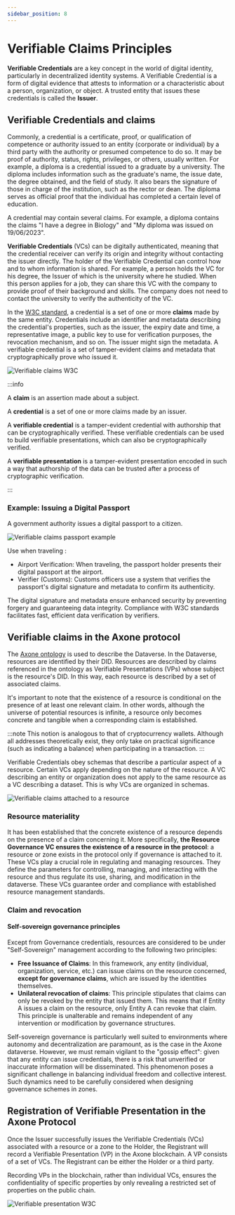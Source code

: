 ```yaml
---
sidebar_position: 8
---
```


# Verifiable Claims Principles

**Verifiable Credentials** are a key concept in the world of digital identity, particularly in decentralized identity systems. A Verifiable Credential is a form of digital evidence that attests to information or a characteristic about a person, organization, or object. A trusted entity that issues these credentials is called the **Issuer**.

## Verifiable Credentials and claims

Commonly, a credential is a certificate, proof, or qualification of competence or authority issued to an entity (corporate or individual) by a third party with the authority or presumed competence to do so. It may be proof of authority, status, rights, privileges, or others, usually written. For example, a diploma is a credential issued to a graduate by a university. The diploma includes information such as the graduate's name, the issue date, the degree obtained, and the field of study. It also bears the signature of those in charge of the institution, such as the rector or dean. The diploma serves as official proof that the individual has completed a certain level of education.

A credential may contain several claims. For example, a diploma contains the claims "I have a degree in Biology" and "My diploma was issued on 19/06/2023".

**Verifiable Credentials** (VCs) can be digitally authenticated, meaning that the credential receiver can verify its origin and integrity without contacting the issuer directly. The holder of the Verifiable Credential can control how and to whom information is shared. For example, a person holds the VC for his degree, the Issuer of which is the university where he studied. When this person applies for a job, they can share this VC with the company to provide proof of their background and skills. The company does not need to contact the university to verify the authenticity of the VC.

In the [W3C standard](https://www.w3.org/TR/vc-data-model/), a credential is a set of one or more **claims** made by the same entity. Credentials include an identifier and metadata describing the credential's properties, such as the issuer, the expiry date and time, a representative image, a public key to use for verification purposes, the revocation mechanism, and so on. The issuer might sign the metadata. A verifiable credential is a set of tamper-evident claims and metadata that cryptographically prove who issued it.

<div style={{ display: 'flex', justifyContent: 'center' }}>
  <img
    src="/img/content/academy/verifiable-claims-1.webp"
    alt="Verifiable claims W3C"
    style={{ maxHeight: '340px' }}
  ></img>
</div>

:::info

A **claim** is an assertion made about a subject.

A **credential** is a set of one or more claims made by an issuer.

A **verifiable credential** is a tamper-evident credential with authorship that can be cryptographically verified. These verifiable credentials can be used to build verifiable presentations, which can also be cryptographically verified.

A **verifiable presentation** is a tamper-evident presentation encoded in such a way that authorship of the data can be trusted after a process of cryptographic verification.

:::

### Example: Issuing a Digital Passport

A government authority issues a digital passport to a citizen.

<div style={{ display: 'flex', justifyContent: 'center' }}>
  <img
    src="/img/content/academy/verifiable-claims-2.webp"
    alt="Verifiable claims passport example"
    style={{ maxHeight: '650px' }}
  ></img>
</div>

Use when traveling :

- Airport Verification: When traveling, the passport holder presents their digital passport at the airport.
- Verifier (Customs): Customs officers use a system that verifies the passport's digital signature and metadata to confirm its authenticity.

The digital signature and metadata ensure enhanced security by preventing forgery and guaranteeing data integrity. Compliance with W3C standards facilitates fast, efficient data verification by verifiers.

## Verifiable claims in the Axone protocol

The [Axone ontology](../../getting-started/introduction/resources#ontology-how-its-represented-semantic-description) is used to describe the Dataverse. In the Dataverse, resources are identified by their DID. Resources are described by claims referenced in the ontology as Verifiable Presentations (VPs) whose subject is the resource's DID. In this way, each resource is described by a set of associated claims.

It's important to note that the existence of a resource is conditional on the presence of at least one relevant claim. In other words, although the universe of potential resources is infinite, a resource only becomes concrete and tangible when a corresponding claim is established.

:::note
This notion is analogous to that of cryptocurrency wallets. Although all addresses theoretically exist, they only take on practical significance (such as indicating a balance) when participating in a transaction.
:::

Verifiable Credentials obey schemas that describe a particular aspect of a resource. Certain VCs apply depending on the nature of the resource. A VC describing an entity or organization does not apply to the same resource as a VC describing a dataset. This is why VCs are organized in schemas.

<div style={{ display: 'flex', justifyContent: 'center' }}>
  <img
    src="/img/content/academy/verifiable-claims-3.webp"
    alt="Verifiable claims attached to a resource"
    style={{ maxHeight: '400px' }}
  ></img>
</div>

### Resource materiality

It has been established that the concrete existence of a resource depends on the presence of a claim concerning it. More specifically, **the Resource Governance VC ensures the existence of a resource in the protocol**: a resource or zone exists in the protocol only if governance is attached to it.
These VCs play a crucial role in regulating and managing resources. They define the parameters for controlling, managing, and interacting with the resource and thus regulate its use, sharing, and modification in the dataverse. These VCs guarantee order and compliance with established resource management standards.

### Claim and revocation

#### Self-sovereign governance principles

Except from Governance credentials, resources are considered to be under "Self-Sovereign" management according to the following two principles:

- **Free Issuance of Claims**: In this framework, any entity (individual, organization, service, etc.) can issue claims on the resource concerned, **except for governance claims**, which are issued by the identities themselves.
- **Unilateral revocation of claims**: This principle stipulates that claims can only be revoked by the entity that issued them. This means that if Entity A issues a claim on the resource, only Entity A can revoke that claim. This principle is unalterable and remains independent of any intervention or modification by governance structures.

Self-sovereign governance is particularly well suited to environments where autonomy and decentralization are paramount, as is the case in the Axone dataverse. However, we must remain vigilant to the "gossip effect": given that any entity can issue credentials, there is a risk that unverified or inaccurate information will be disseminated. This phenomenon poses a significant challenge in balancing individual freedom and collective interest. Such dynamics need to be carefully considered when designing governance schemes in zones.

## Registration of Verifiable Presentation in the Axone Protocol

Once the Issuer successfully issues the Verifiable Credentials (VCs) associated with a resource or a zone to the Holder, the Registrant will record a Verifiable Presentation (VP) in the Axone blockchain. A VP consists of a set of VCs. The Registrant can be either the Holder or a third party.

Recording VPs in the blockchain, rather than individual VCs, ensures the confidentiality of specific properties by only revealing a restricted set of properties on the public chain.

<div style={{ display: 'flex', justifyContent: 'center' }}>
  <img
    src="/img/content/academy/verifiable-claims-4.webp"
    alt="Verifiable presentation W3C"
    style={{ maxHeight: '360px' }}
  ></img>
</div>
